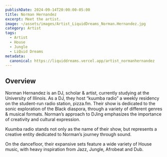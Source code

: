 ```yaml
---
publishDate: 2024-09-14T20:00:00-05:00
title: Norman Hernandez
excerpt: Meet the artist.
image: ~/assets/images/Artist_LiquidDreams_Norman.Hernandez.jpg
category: Artist
tags:
  - Artist
  - House
  - Jungle
  - LiQuid Dreams
metadata:
  canonical: https://liquiddreams.vercel.app/artist_normanhernandez
---
```


## Overview

Norman Hernandez is an DJ, scholar & artist, currently studying at the University of Illinois. As a DJ, they host “kuumba radio” a weekly residency on the student-run radio station, pizza.fm. Their show is dedicated to the sonic exploration of the Black diaspora, through a variety of different genres & musical formats. Norman’s approach to DJing emphasizes the importance of creativity and cultural expression. 

Kuumba radio stands not only as the name of their show, but represents a creative entity dedicated to Norman’s journey through sound.

On the dancefloor, their expansive sets feature a wide variety of House music, with heavy inspiration from Jazz, Jungle, Afrobeat and Dub.